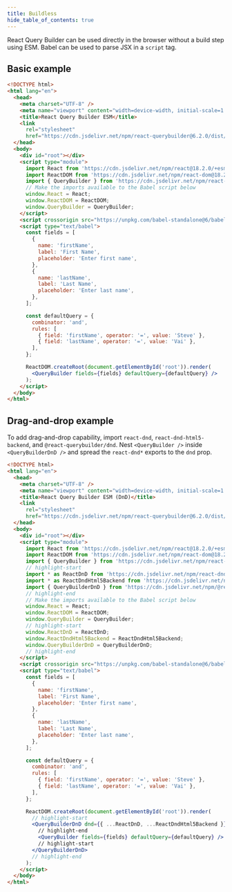 ```yaml
---
title: Buildless
hide_table_of_contents: true
---
```


React Query Builder can be used directly in the browser without a build step using ESM. Babel can be used to parse JSX in a `script` tag.

## Basic example

```html
<!DOCTYPE html>
<html lang="en">
  <head>
    <meta charset="UTF-8" />
    <meta name="viewport" content="width=device-width, initial-scale=1.0" />
    <title>React Query Builder ESM</title>
    <link
      rel="stylesheet"
      href="https://cdn.jsdelivr.net/npm/react-querybuilder@6.2.0/dist/query-builder.css" />
  </head>
  <body>
    <div id="root"></div>
    <script type="module">
      import React from 'https://cdn.jsdelivr.net/npm/react@18.2.0/+esm';
      import ReactDOM from 'https://cdn.jsdelivr.net/npm/react-dom@18.2.0/+esm';
      import { QueryBuilder } from 'https://cdn.jsdelivr.net/npm/react-querybuilder@6.2.0/+esm';
      // Make the imports available to the Babel script below
      window.React = React;
      window.ReactDOM = ReactDOM;
      window.QueryBuilder = QueryBuilder;
    </script>
    <script crossorigin src="https://unpkg.com/babel-standalone@6/babel.min.js"></script>
    <script type="text/babel">
      const fields = [
        {
          name: 'firstName',
          label: 'First Name',
          placeholder: 'Enter first name',
        },
        {
          name: 'lastName',
          label: 'Last Name',
          placeholder: 'Enter last name',
        },
      ];

      const defaultQuery = {
        combinator: 'and',
        rules: [
          { field: 'firstName', operator: '=', value: 'Steve' },
          { field: 'lastName', operator: '=', value: 'Vai' },
        ],
      };

      ReactDOM.createRoot(document.getElementById('root')).render(
        <QueryBuilder fields={fields} defaultQuery={defaultQuery} />
      );
    </script>
  </body>
</html>
```

## Drag-and-drop example

To add drag-and-drop capability, import `react-dnd`, `react-dnd-html5-backend`, and `@react-querybuilder/dnd`. Nest `<QueryBuilder />` inside `<QueryBuilderDnD />` and spread the `react-dnd*` exports to the `dnd` prop.

```html
<!DOCTYPE html>
<html lang="en">
  <head>
    <meta charset="UTF-8" />
    <meta name="viewport" content="width=device-width, initial-scale=1.0" />
    <title>React Query Builder ESM (DnD)</title>
    <link
      rel="stylesheet"
      href="https://cdn.jsdelivr.net/npm/react-querybuilder@6.2.0/dist/query-builder.css" />
  </head>
  <body>
    <div id="root"></div>
    <script type="module">
      import React from 'https://cdn.jsdelivr.net/npm/react@18.2.0/+esm';
      import ReactDOM from 'https://cdn.jsdelivr.net/npm/react-dom@18.2.0/+esm';
      import { QueryBuilder } from 'https://cdn.jsdelivr.net/npm/react-querybuilder@6.2.0/+esm';
      // highlight-start
      import * as ReactDnD from 'https://cdn.jsdelivr.net/npm/react-dnd@16.0.0/+esm';
      import * as ReactDndHtml5Backend from 'https://cdn.jsdelivr.net/npm/react-dnd-html5-backend@16.0.0/+esm';
      import { QueryBuilderDnD } from 'https://cdn.jsdelivr.net/npm/@react-querybuilder/dnd@6.2.0/+esm';
      // highlight-end
      // Make the imports available to the Babel script below
      window.React = React;
      window.ReactDOM = ReactDOM;
      window.QueryBuilder = QueryBuilder;
      // highlight-start
      window.ReactDnD = ReactDnD;
      window.ReactDndHtml5Backend = ReactDndHtml5Backend;
      window.QueryBuilderDnD = QueryBuilderDnD;
      // highlight-end
    </script>
    <script crossorigin src="https://unpkg.com/babel-standalone@6/babel.min.js"></script>
    <script type="text/babel">
      const fields = [
        {
          name: 'firstName',
          label: 'First Name',
          placeholder: 'Enter first name',
        },
        {
          name: 'lastName',
          label: 'Last Name',
          placeholder: 'Enter last name',
        },
      ];

      const defaultQuery = {
        combinator: 'and',
        rules: [
          { field: 'firstName', operator: '=', value: 'Steve' },
          { field: 'lastName', operator: '=', value: 'Vai' },
        ],
      };

      ReactDOM.createRoot(document.getElementById('root')).render(
        // highlight-start
        <QueryBuilderDnD dnd={{ ...ReactDnD, ...ReactDndHtml5Backend }}>
          // highlight-end
          <QueryBuilder fields={fields} defaultQuery={defaultQuery} />
          // highlight-start
        </QueryBuilderDnD>
        // highlight-end
      );
    </script>
  </body>
</html>
```
